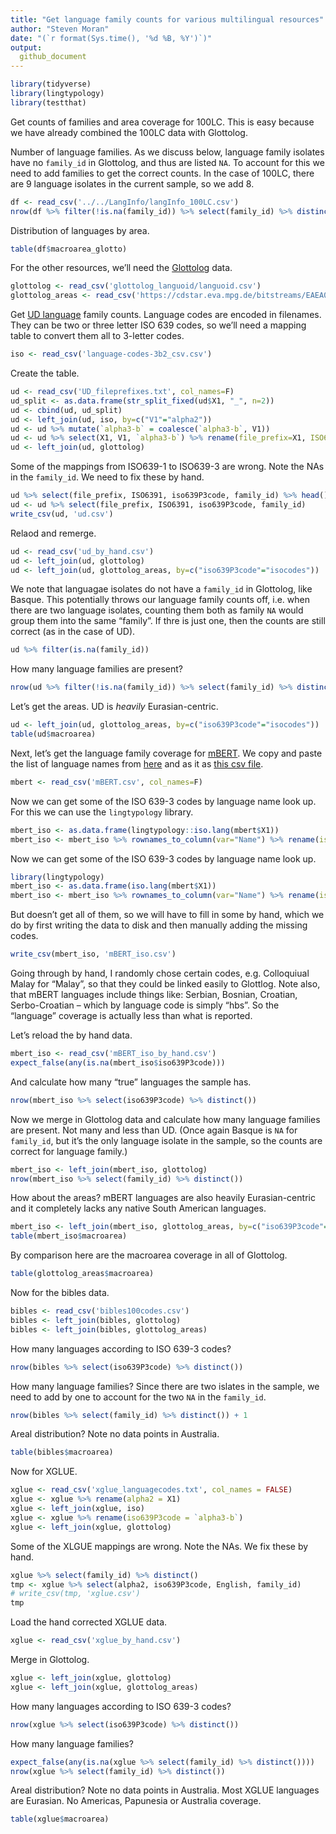 ```yaml
---
title: "Get language family counts for various multilingual resources"
author: "Steven Moran"
date: "(`r format(Sys.time(), '%d %B, %Y')`)"
output:
  github_document
---
```


```r
library(tidyverse)
library(lingtypology)
library(testthat)
```

Get counts of families and area coverage for 100LC. This is easy because we have already combined the 100LC data with Glottolog.

Number of language families. As we discuss below, language family isolates have no `family_id` in Glottolog, and thus are listed `NA`. To account for this we need to add families to get the correct counts. In the case of 100LC, there are 9 language isolates in the current sample, so we add 8.

```r
df <- read_csv('../../LangInfo/langInfo_100LC.csv')
nrow(df %>% filter(!is.na(family_id)) %>% select(family_id) %>% distinct()) + 8
```

Distribution of languages by area.

```r
table(df$macroarea_glotto)
```

For the other resources, we'll need the [Glottolog](https://glottolog.org) data.

```r
glottolog <- read_csv('glottolog_languoid/languoid.csv')
glottolog_areas <- read_csv('https://cdstar.eva.mpg.de/bitstreams/EAEA0-E62D-ED67-FD05-0/languages_and_dialects_geo.csv')
```

Get [UD language](https://universaldependencies.org) family counts. Language codes are encoded in filenames. They can be two or three letter ISO 639 codes, so we'll need a mapping table to convert them all to 3-letter codes.

```r
iso <- read_csv('language-codes-3b2_csv.csv')
```

Create the table.

```r
ud <- read_csv('UD_fileprefixes.txt', col_names=F)
ud_split <- as.data.frame(str_split_fixed(ud$X1, "_", n=2))
ud <- cbind(ud, ud_split)
ud <- left_join(ud, iso, by=c("V1"="alpha2"))
ud <- ud %>% mutate(`alpha3-b` = coalesce(`alpha3-b`, V1))
ud <- ud %>% select(X1, V1, `alpha3-b`) %>% rename(file_prefix=X1, ISO6391 = V1, iso639P3code = `alpha3-b`)
ud <- left_join(ud, glottolog)
```

Some of the mappings from ISO639-1 to ISO639-3 are wrong. Note the NAs in the `family_id`. We need to fix these by hand.

```r
ud %>% select(file_prefix, ISO6391, iso639P3code, family_id) %>% head()
ud <- ud %>% select(file_prefix, ISO6391, iso639P3code, family_id)
write_csv(ud, 'ud.csv')
```

Relaod and remerge.

```r
ud <- read_csv('ud_by_hand.csv')
ud <- left_join(ud, glottolog)
ud <- left_join(ud, glottolog_areas, by=c("iso639P3code"="isocodes"))
```

We note that languagae isolates do not have a `family_id` in Glottolog, like Basque. This potentially throws our language family counts off, i.e. when there are two language isolates, counting them both as family `NA` would group them into the same "family". If thre is just one, then the counts are still correct (as in the case of UD).

```r
ud %>% filter(is.na(family_id))
```

How many language families are present?

```r
nrow(ud %>% filter(!is.na(family_id)) %>% select(family_id) %>% distinct())
```

Let's get the areas. UD is *heavily* Eurasian-centric.

```r
ud <- left_join(ud, glottolog_areas, by=c("iso639P3code"="isocodes"))
table(ud$macroarea)
```

Next, let's get the language family coverage for [mBERT](https://github.com/google-research/bert/blob/master/multilingual.md). We copy and paste the list of language names from [here](https://github.com/google-research/bert/blob/master/multilingual.md) and as it as [this csv file](mBert.csv).

```r
mbert <- read_csv('mBERT.csv', col_names=F)
```

Now we can get some of the ISO 639-3 codes by language name look up. For this we can use the `lingtypology` library.

```r
mbert_iso <- as.data.frame(lingtypology::iso.lang(mbert$X1))
mbert_iso <- mbert_iso %>% rownames_to_column(var="Name") %>% rename(iso639P3code = `lingtypology::iso.lang(mbert$X1)`)
```

Now we can get some of the ISO 639-3 codes by language name look up.

```r
library(lingtypology)
mbert_iso <- as.data.frame(iso.lang(mbert$X1))
mbert_iso <- mbert_iso %>% rownames_to_column(var="Name") %>% rename(iso639P3code = `iso.lang(mbert$X1)`)
```

But doesn't get all of them, so we will have to fill in some by hand, which we do by first writing the data to disk and then manually adding the missing codes.

```r
write_csv(mbert_iso, 'mBERT_iso.csv')
```

Going through by hand, I randomly chose certain codes, e.g. Colloquiual Malay for "Malay", so that  they could be linked easily to Glottlog. Note also, that mBERT languages include things like:  Serbian, Bosnian, Croatian, Serbo-Croatian -- which by language code is simply "hbs". So the "language" coverage is actually less than what is reported.

Let's reload the by hand data.

```r
mbert_iso <- read_csv('mBERT_iso_by_hand.csv')
expect_false(any(is.na(mbert_iso$iso639P3code)))
```

And calculate how many "true" languages the sample has.

```r
nrow(mbert_iso %>% select(iso639P3code) %>% distinct())
```

Now we merge in Glottolog data and calculate how many language families are present. Not many and less than UD. (Once again Basque is `NA` for `family_id`, but it's the only language isolate in the sample, so the counts are correct for language family.)

```r
mbert_iso <- left_join(mbert_iso, glottolog)
nrow(mbert_iso %>% select(family_id) %>% distinct())
```

How about the areas? mBERT languages are also heavily Eurasian-centric and it completely lacks any native South American languages.

```r
mbert_iso <- left_join(mbert_iso, glottolog_areas, by=c("iso639P3code"="isocodes"))
table(mbert_iso$macroarea)
```

By comparison here are the macroarea coverage in all of Glottolog.

```r
table(glottolog_areas$macroarea)
```

Now for the bibles data.

```r
bibles <- read_csv('bibles100codes.csv')
bibles <- left_join(bibles, glottolog)
bibles <- left_join(bibles, glottolog_areas)
```

How many languages according to ISO 639-3 codes?

```r
nrow(bibles %>% select(iso639P3code) %>% distinct())
```

How many language families? Since there are two islates in the sample, we need to add by one to account for the two `NA` in the `family_id`.

```r
nrow(bibles %>% select(family_id) %>% distinct()) + 1
```

Areal distribution? Note no data points in Australia.

```r
table(bibles$macroarea)
```

Now for XGLUE.

```r
xglue <- read_csv('xglue_languagecodes.txt', col_names = FALSE)
xglue <- xglue %>% rename(alpha2 = X1)
xglue <- left_join(xglue, iso)
xglue <- xglue %>% rename(iso639P3code = `alpha3-b`)
xglue <- left_join(xglue, glottolog)
```

Some of the XLGUE mappings are wrong. Note the NAs. We fix these by hand.

```r
xglue %>% select(family_id) %>% distinct()
tmp <- xglue %>% select(alpha2, iso639P3code, English, family_id)
# write_csv(tmp, 'xglue.csv')
tmp
```

Load the hand corrected XGLUE data.

```r
xglue <- read_csv('xglue_by_hand.csv')
```

Merge in Glottolog.

```r
xglue <- left_join(xglue, glottolog)
xglue <- left_join(xglue, glottolog_areas)
```

How many languages according to ISO 639-3 codes?

```r
nrow(xglue %>% select(iso639P3code) %>% distinct())
```

How many language families?

```r
expect_false(any(is.na(xglue %>% select(family_id) %>% distinct())))
nrow(xglue %>% select(family_id) %>% distinct())
```

Areal distribution? Note no data points in Australia. Most XGLUE languages are Eurasian. No Americas, Papunesia or Australia coverage.

```r
table(xglue$macroarea)
```
